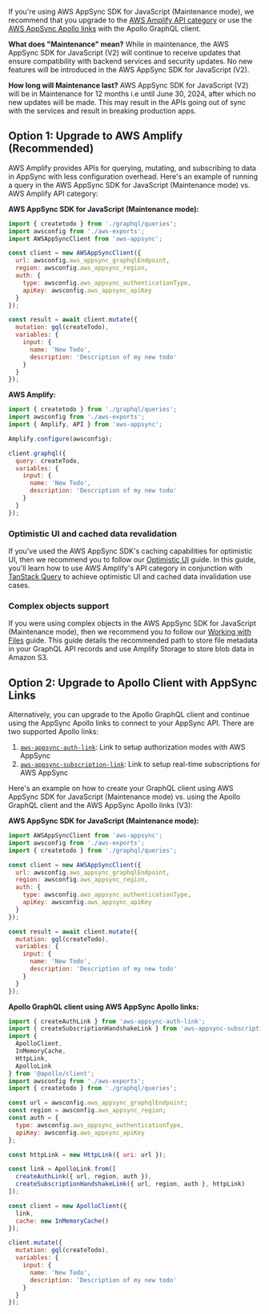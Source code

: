 If you're using AWS AppSync SDK for JavaScript (Maintenance mode), we recommend that you upgrade to the [AWS Amplify API category](https://docs.amplify.aws/lib/graphqlapi/getting-started/q/platform/js/) or use the [AWS AppSync Apollo links](https://github.com/awslabs/aws-mobile-appsync-sdk-js#aws-appsync-links-for-apollo-v3) with the Apollo GraphQL client.

**What does "Maintenance" mean?** While in maintenance, the AWS AppSync SDK for JavaScript (V2) will continue to receive updates that ensure compatibility with backend services and security updates. No new features will be introduced in the AWS AppSync SDK for JavaScript (V2).

**How long will Maintenance last?** AWS AppSync SDK for JavaScript (V2) will be in Maintenance for 12 months i.e until June 30, 2024, after which no new updates will be made. This may result in the APIs going out of sync with the services and result in breaking production apps.

## Option 1: Upgrade to AWS Amplify (Recommended)

AWS Amplify provides APIs for querying, mutating, and subscribing to data in AppSync with less configuration overhead. Here's an example of running a query in the AWS AppSync SDK for JavaScript (Maintenance mode) vs. AWS Amplify API category:

**AWS AppSync SDK for JavaScript (Maintenance mode):**

```js
import { createtodo } from './graphql/queries';
import awsconfig from './aws-exports';
import AWSAppSyncClient from 'aws-appsync';

const client = new AWSAppSyncClient({
  url: awsconfig.aws_appsync_graphqlEndpoint,
  region: awsconfig.aws_appsync_region,
  auth: {
    type: awsconfig.aws_appsync_authenticationType,
    apiKey: awsconfig.aws_appsync_apiKey
  }
});

const result = await client.mutate({
  mutation: gql(createTodo),
  variables: {
    input: {
      name: 'New Todo',
      description: 'Description of my new todo'
    }
  }
});
```

**AWS Amplify:**

```js
import { createtodo } from './graphql/queries';
import awsconfig from './aws-exports';
import { Amplify, API } from 'aws-appsync';

Amplify.configure(awsconfig);

client.graphql({
  query: createTodo,
  variables: {
    input: {
      name: 'New Todo',
      description: 'Description of my new todo'
    }
  }
});
```

### Optimistic UI and cached data revalidation

If you've used the AWS AppSync SDK's caching capabilities for optimistic UI, then we recommend you to follow our [Optimistic UI](/lib/graphqlapi/optimistic-ui) guide. In this guide, you'll learn how to use AWS Amplify's API category in conjunction with [TanStack Query](https://tanstack.com/query/latest) to achieve optimistic UI and cached data invalidation use cases.

### Complex objects support

If you were using complex objects in the AWS AppSync SDK for JavaScript (Maintenance mode), then we recommend you to follow our [Working with Files](/lib/graphqlapi/working-with-files) guide. This guide details the recommended path to store file metadata in your GraphQL API records and use Amplify Storage to store blob data in Amazon S3.

## Option 2: Upgrade to Apollo Client with AppSync Links

Alternatively, you can upgrade to the Apollo GraphQL client and continue using the AppSync Apollo links to connect to your AppSync API. There are two supported Apollo links:

1. [`aws-appsync-auth-link`](https://www.npmjs.com/package/aws-appsync-auth-link): Link to setup authorization modes with AWS AppSync
2. [`aws-appsync-subscription-link`](https://www.npmjs.com/package/aws-appsync-subscription-link): Link to setup real-time subscriptions for AWS AppSync

Here's an example on how to create your GraphQL client using AWS AppSync SDK for JavaScript (Maintenance mode) vs. using the Apollo GraphQL client and the AWS AppSync Apollo links (V3):

**AWS AppSync SDK for JavaScript (Maintenance mode):**

```js
import AWSAppSyncClient from 'aws-appsync';
import awsconfig from './aws-exports';
import { createtodo } from './graphql/queries';

const client = new AWSAppSyncClient({
  url: awsconfig.aws_appsync_graphqlEndpoint,
  region: awsconfig.aws_appsync_region,
  auth: {
    type: awsconfig.aws_appsync_authenticationType,
    apiKey: awsconfig.aws_appsync_apiKey
  }
});

const result = await client.mutate({
  mutation: gql(createTodo),
  variables: {
    input: {
      name: 'New Todo',
      description: 'Description of my new todo'
    }
  }
});
```

**Apollo GraphQL client using AWS AppSync Apollo links:**

```js
import { createAuthLink } from 'aws-appsync-auth-link';
import { createSubscriptionHandshakeLink } from 'aws-appsync-subscription-link';
import {
  ApolloClient,
  InMemoryCache,
  HttpLink,
  ApolloLink
} from '@apollo/client';
import awsconfig from './aws-exports';
import { createtodo } from './graphql/queries';

const url = awsconfig.aws_appsync_graphqlEndpoint;
const region = awsconfig.aws_appsync_region;
const auth = {
  type: awsconfig.aws_appsync_authenticationType,
  apiKey: awsconfig.aws_appsync_apiKey
};

const httpLink = new HttpLink({ uri: url });

const link = ApolloLink.from([
  createAuthLink({ url, region, auth }),
  createSubscriptionHandshakeLink({ url, region, auth }, httpLink)
]);

const client = new ApolloClient({
  link,
  cache: new InMemoryCache()
});

client.mutate({
  mutation: gql(createTodo),
  variables: {
    input: {
      name: 'New Todo',
      description: 'Description of my new todo'
    }
  }
});
```
